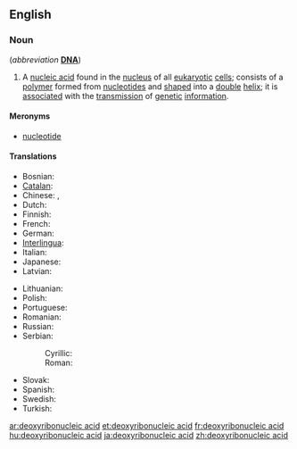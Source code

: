 ==English==
{{wikipedia|DNA}}

===Noun===
{{en-noun|sg=[[deoxyribonucleic]] [[acid]]|-}} (''abbreviation'' '''[[DNA]]''')

# {{genetics|biochemistry}} A [[nucleic acid]] found in the [[nucleus]] of all [[eukaryotic]] [[cell]]s; consists of a [[polymer]] formed from [[nucleotide]]s and [[shaped]] into a [[double]] [[helix]]; it is [[associated]] with the [[transmission]] of [[genetic]] [[information]].

====Meronyms====
* [[nucleotide]]

====Translations====
<!--Put the full forms only in this table. The translations of the abbreviation belong the translation table for "DNA", not here-->
{{trans-top|the nucleic acid}}
* Bosnian: {{t-|bs|dezoksiribonukleinska kiselina|f}}
* [[Catalan]]: {{t|ca|àcid desoxiribonucleic}}
* Chinese: {{t|cmn|核酸|tr=hésuān|sc=Hani|xs=Mandarin}}, {{t|cmn|脱氧核糖核酸|tr=tuōyǎnghé táng hésuān|sc=Hani|xs=Mandarin}}
* Dutch: {{t|nl|desoxyribonucleïnezuur}}
* Finnish: {{t-|fi|deoksiribonukleiinihappo}}
* French: {{t|fr|acide désoxyribonucléique|m}}
* German: {{t+|de|Desoxyribonukleinsäure|f}}
* [[Interlingua]]: {{t|ia|acido desoxyribonucleic|xs=Interlingua}}
* Italian: {{t|it|acido desossiribonucleico|m}}
* Japanese: {{t+|ja|デオキシリボ核酸|tr=deokishiribo kakusan|sc=Jpan}}
* Latvian: {{t|lv|dezoksiribonukleīnskābe|xs=Latvian}}
{{trans-mid}}
* Lithuanian: {{t|lt|deoksiribonukleinine rūgštis|xs=Lithuanian}}
* Polish: {{t|pl|kwas dezoksyrybonukleinowy|m}}
* Portuguese: {{t|pt|ácido desoxirribonucléico}}
* Romanian: {{t-|ro|acidul dezoxiribonucleic|m}}
* Russian: {{t-|ru|дезоксирибонуклеиновая кислота|f|tr=dɛsoksiribonukleínovaja kislotá|sc=Cyrl}}
* Serbian:
*: Cyrillic: {{t-|sr|дезоксирибонуклеинска киселина|f|sc=Cyrl}}
*: Roman: {{t-|sr|dezoksiribonukleinska kiselina|f}}
* Slovak: {{t|sk|deoxyribonukleová kyselina|f}}
* Spanish: {{t+|es|ácido desoxirribonucleico|m}}
* Swedish: {{t|sv|deoxiribonukleinsyra|c}}
* Turkish: {{t|tr|deoksiribonükleik asit}}
{{trans-bottom}}

[[ar:deoxyribonucleic acid]]
[[et:deoxyribonucleic acid]]
[[fr:deoxyribonucleic acid]]
[[hu:deoxyribonucleic acid]]
[[ja:deoxyribonucleic acid]]
[[zh:deoxyribonucleic acid]]
